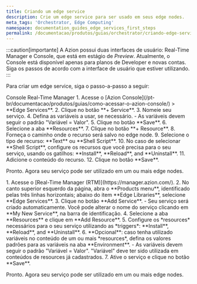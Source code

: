 ```yaml
---
title: Criando um edge service
description: Crie um edge service para ser usado em seus edge nodes.
meta_tags: 'Orchestrator, Edge Computing'
namespace: documentation_guides_edge_services_first_steps
permalink: /documentacao/produtos/guias/orchestrator/criando-edge-service/
---
```



:::caution[importante]
A Azion possui duas interfaces de usuário: Real-Time Manager e Console, que está em estágio de *Preview*. Atualmente, o Console está disponível apenas para planos de Developer e novas contas. Siga os passos de acordo com a interface de usuário que estiver utilizando.
:::

Para criar um edge service, siga o passo-a-passo a seguir:

<Tabs client:visible>
    <Fragment slot="tab.console">Console</Fragment>
    <Fragment slot="tab.rtm">Real-Time Manager</Fragment>

<Fragment slot="panel.console">
1. Acesse o [Azion Console](/pt-br/documentacao/produtos/guias/como-acessar-o-azion-console/) > **Edge Services**.
2. Clique no botão **+ Service**.
3. Nomeie seu serviço.
4. Defina as variáveis a usar, se necessário.
    - As variáveis devem seguir o padrão "Variável = Valor".
5. Clique no botão **Save**.
6. Selecione a aba **Resources**.
7. Clique no botão **+ Resource**.
8. Forneça o caminho onde o recurso será salvo no edge node.
9. Selecione o tipo de recurso: **Text** ou **Shell Script**.
10. No caso de selecionar **Shell Script**, configure os recursos que você precisa para o seu serviço, usando os gatilhos: **Install**, **Reload**, and **Uninstall**.
11. Adicione o conteúdo do recurso.
12. Clique no botão **Save**.

Pronto. Agora seu serviço pode ser utilizado em um ou mais edge nodes.
</Fragment>

<Fragment slot="panel.rtm">
1. Acesse o [Real-Time Manager (RTM)](https://manager.azion.com/).
2. No canto superior esquerdo da página, abra o **Products menu**, identificado pelas três linhas horizontais; abaixo do item **Edge Libraries**, selecione **Edge Services**.
3. Clique no botão **Add Service**.
    - Seu serviço será criado automaticamente. Você pode alterar o nome do serviço clicando em **My New Service**, na barra de identificação.
4. Selecione a aba **Resources** e clique em **Add Resource**.
5. Configure os *resources* necessários para o seu serviço utilizando as *triggers*: **Install**, **Reload**, and **Uninstall**.
6. **Opcional**: caso tenha utilizado variáveis no conteúdo de um ou mais *resources*, defina os valores padrões para as variáveis na aba **Environment**. 
    - As variáveis devem seguir o padrão "Variável = Valor". "Variável" deve ter sido utilizada em conteúdos de resources já cadastrados.
7. Ative o serviço e clique no botão **Save**.

Pronto. Agora seu serviço pode ser utilizado em um ou mais edge nodes.
</Fragment>

</Tabs>
